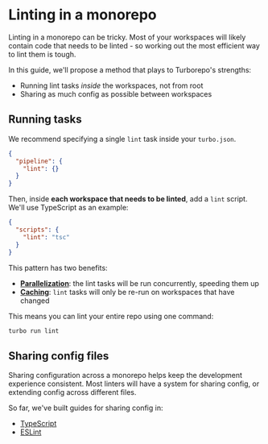 # Linting in a monorepo

Linting in a monorepo can be tricky. Most of your workspaces will likely contain code that needs to be linted - so working out the most efficient way to lint them is tough.

In this guide, we'll propose a method that plays to Turborepo's strengths:

- Running lint tasks _inside_ the workspaces, not from root
- Sharing as much config as possible between workspaces

## Running tasks

We recommend specifying a single `lint` task inside your `turbo.json`.

```json filename="turbo.json"
{
  "pipeline": {
    "lint": {}
  }
}
```

Then, inside **each workspace that needs to be linted**, add a `lint` script. We'll use TypeScript as an example:

```json filename="packages/*/package.json"
{
  "scripts": {
    "lint": "tsc"
  }
}
```

This pattern has two benefits:

- [**Parallelization**](/repo/docs/core-concepts/monorepos/running-tasks): the lint tasks will be run concurrently, speeding them up
- [**Caching**](/repo/docs/core-concepts/caching): `lint` tasks will only be re-run on workspaces that have changed

This means you can lint your entire repo using one command:

```bash
turbo run lint
```

## Sharing config files

Sharing configuration across a monorepo helps keep the development experience consistent. Most linters will have a system for sharing config, or extending config across different files.

So far, we've built guides for sharing config in:

- [TypeScript](/repo/docs/handbook/linting/typescript)
- [ESLint](/repo/docs/handbook/linting/eslint)
